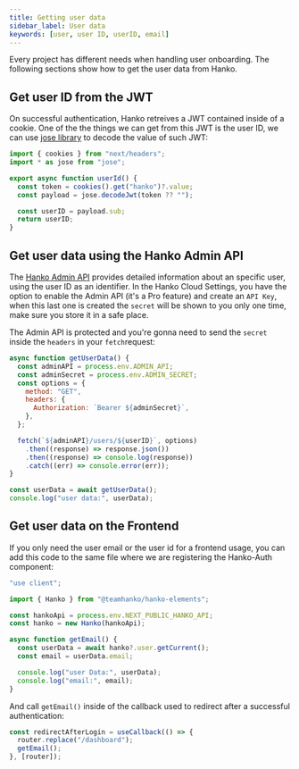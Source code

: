 ```yaml
---
title: Getting user data
sidebar_label: User data
keywords: [user, user ID, userID, email]
---
```


Every project has different needs when handling user onboarding. The following sections show how to get the user data from Hanko.

## Get user ID from the JWT

On successful authentication, Hanko retreives a JWT contained inside of a cookie. One of the the things
we can get from this JWT is the user ID, we can use [jose library](https://www.npmjs.com/package/jose) to decode
the value of such JWT:

```js
import { cookies } from "next/headers";
import * as jose from "jose";

export async function userId() {
  const token = cookies().get("hanko")?.value;
  const payload = jose.decodeJwt(token ?? "");

  const userID = payload.sub;
  return userID;
}
```

## Get user data using the Hanko Admin API

The [Hanko Admin API](https://docs.hanko.io/api/admin) provides detailed information about an specific user,
using the user ID as an identifier. In the Hanko Cloud Settings, you have the option to enable the Admin API
(it's a Pro feature) and create an `API Key`, when this last one is created the `secret` will be shown to you
only one time, make sure you store it in a safe place.

The Admin API is protected and you're gonna need to send the `secret`
inside the `headers` in your `fetch`request:

```js
async function getUserData() {
  const adminAPI = process.env.ADMIN_API;
  const adminSecret = process.env.ADMIN_SECRET;
  const options = {
    method: "GET",
    headers: {
      Authorization: `Bearer ${adminSecret}`,
    },
  };

  fetch(`${adminAPI}/users/${userID}`, options)
    .then((response) => response.json())
    .then((response) => console.log(response))
    .catch((err) => console.error(err));
}

const userData = await getUserData();
console.log("user data:", userData);
```

## Get user data on the Frontend

If you only need the user email or the user id for a frontend usage, you can add this code to the same file where we are
registering the Hanko-Auth component:

```js
"use client";

import { Hanko } from "@teamhanko/hanko-elements";

const hankoApi = process.env.NEXT_PUBLIC_HANKO_API;
const hanko = new Hanko(hankoApi);

async function getEmail() {
  const userData = await hanko?.user.getCurrent();
  const email = userData.email;

  console.log("user Data:", userData);
  console.log("email:", email);
}
```

And call `getEmail()` inside of the callback used to redirect after a successful authentication:

```js
const redirectAfterLogin = useCallback(() => {
  router.replace("/dashboard");
  getEmail();
}, [router]);
```

